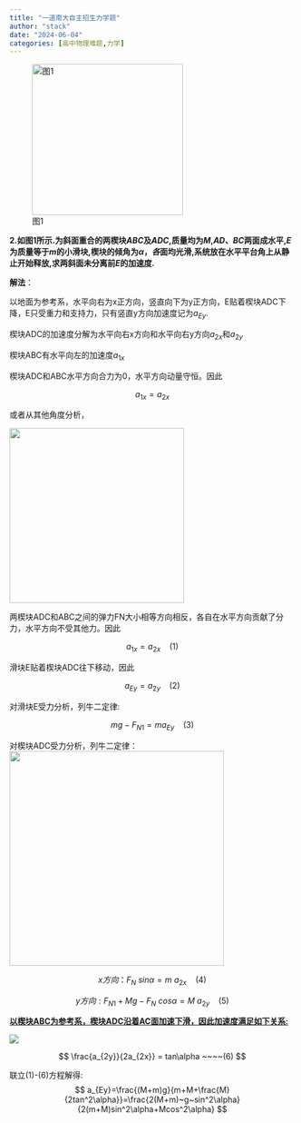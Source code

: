 ```yaml
---
title: "一道南大自主招生力学题"
author: "stack"
date: "2024-06-04"
categories: [高中物理难题,力学]
---
```



![图1](image.png){width="266"}

**2.如图1所示.为斜面重合的两楔块*ABC*及*ADC*,质量均为*M*,*AD*、*BC*两面成水平,*E*为质量等于*m*的小滑块,楔块的倾角为*α*，*各*面均光滑,系统放在水平平台角上从静止开始释放,求两斜面未分离前*E*的加速度.**

**解法**：

以地面为参考系，水平向右为x正方向，竖直向下为y正方向，E贴着楔块ADC下降，E只受重力和支持力，只有竖直y方向加速度记为$a_{Ey}$.

楔块ADC的加速度分解为水平向右x方向和水平向右y方向$a_{2x}$和$a_{2y}$

楔块ABC有水平向左的加速度$a_{1x}$

楔块ADC和ABC水平方向合力为0，水平方向动量守恒。因此

$$
a_{1x}=a_{2x}
$$

或者从其他角度分析，

![](images/1717498950735.png){width="308"}

两楔块ADC和ABC之间的弹力FN大小相等方向相反，各自在水平方向贡献了分力，水平方向不受其他力。因此

$$
a_{1x}=a_{2x}  ~~~~(1)
$$

滑块E贴着楔块ADC往下移动，因此

$$
a_{Ey}=a_{2y}~~~~(2)
$$

对滑块E受力分析，列牛二定律:

$$
mg-F_{N1}=ma_{Ey}~~~~(3)
$$

对楔块ADC受力分析，列牛二定律： ![](images/1717500248656.png){width="378"}

$$
x方向：F_{N}~sin\alpha = m~a_{2x}~~~~(4)
$$

$$
y方向: F_{N1}+Mg-F_N~cos\alpha=M~a_{2y} ~~~~(5)
$$

[**以楔块ABC为参考系，楔块ADC沿着AC面加速下滑，因此加速度满足如下关系:**]{.underline}

![](images/1717501525298.png)

$$
\frac{a_{2y}}{2a_{2x}} = tan\alpha  ~~~~(6)
$$

联立(1)-(6)方程解得: $$
a_{Ey}=\frac{(M+m)g}{m+M+\frac{M}{2tan^2\alpha}}=\frac{2(M+m)~g~sin^2\alpha}{2(m+M)sin^2\alpha+Mcos^2\alpha}
$$
